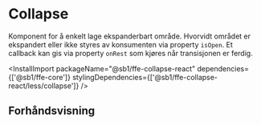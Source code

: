 
<Meta of={CollapseStories} />

# Collapse

Komponent for å enkelt lage ekspanderbart område. Hvorvidt området er ekspandert eller ikke styres av konsumenten via property `isOpen`.
Et callback kan gis via property `onRest` som kjøres når transisjonen er ferdig.

<InstallImport
    packageName="@sb1/ffe-collapse-react"
    dependencies={['@sb1/ffe-core']}
    stylingDependencies={['@sb1/ffe-collapse-react/less/collapse']}
/>

## Forhåndsvisning

<Canvas of={CollapseStories.Standard} />
<Controls of={CollapseStories.Standard} />
